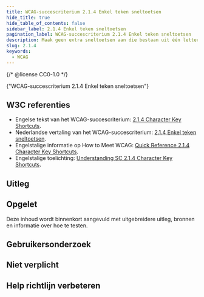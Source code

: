 ```yaml
---
title: WCAG-succescriterium 2.1.4 Enkel teken sneltoetsen
hide_title: true
hide_table_of_contents: false
sidebar_label: 2.1.4 Enkel teken sneltoetsen
pagination_label: WCAG-succescriterium 2.1.4 Enkel teken sneltoetsen
description: Maak geen extra sneltoetsen aan die bestaan uit één letter. Dit geldt voor hoofdletters en kleine letters, leestekens, cijfers of symbolen. Sneltoetsen van één letter worden bijvoorbeeld al gebruikt door screenreaders.
slug: 2.1.4
keywords:
  - WCAG
---
```


{/* @license CC0-1.0 */}


<WcagHeadingGroup level={1} conformanceLevel="Niveau A">
  {"WCAG-succescriterium 2.1.4 Enkel teken sneltoetsen"}
</WcagHeadingGroup>

## W3C referenties

- Engelse tekst van het WCAG-succescriterium: [<span lang="en">2.1.4 Character Key Shortcuts</span>](https://www.w3.org/TR/WCAG22/#character-key-shortcuts).
- Nederlandse vertaling van het WCAG-succescriterium: [2.1.4 Enkel teken sneltoetsen](https://www.w3.org/Translations/WCAG22-nl/#enkel-teken-sneltoetsen).
- Engelstalige informatie op <span lang="en">How to Meet WCAG</span>: [<span lang="en">Quick Reference 2.1.4 Character Key Shortcuts</span>](https://www.w3.org/WAI/WCAG22/quickref/#character-key-shortcuts).
- Engelstalige toelichting: [<span lang="en">Understanding SC 2.1.4 Character Key Shortcuts</span>](https://www.w3.org/WAI/WCAG22/Understanding/character-key-shortcuts.html).

## Uitleg

<Summary />

## Opgelet

Deze inhoud wordt binnenkort aangevuld met uitgebreidere uitleg, bronnen en informatie over hoe te testen.

## Gebruikersonderzoek

<CTAGebruikersonderzoek />

## Niet verplicht

<SpotlightSection>
  <Markdown omitH1 headinglevel={3}>
    <Disclaimer />
  </Markdown>
</SpotlightSection>

## Help richtlijn verbeteren

<Markdown omitH1 headinglevel={3}>
  <WCAGFooterInfo />
</Markdown>
